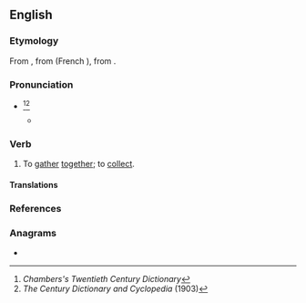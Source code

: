 ==English==

===Etymology===
From {{inh|en|enm|aquylen}}, from {{der|en|fro|acoillir|t=to receive}} (French {{m|fr|accueillir}}), from {{der|en|la|*accolligō}}.

===Pronunciation===
* {{IPA|en|/æ(k).ˈkɔɪl/}}<ref>''Chambers's Twentieth Century Dictionary''</ref><ref>''The Century Dictionary and Cyclopedia'' (1903)</ref>
** {{audio|en|LL-Q1860 (eng)-Vealhurl-accoil.wav|Audio (UK)}}

===Verb===
{{en-verb}}

# {{lb|en|transitive|obsolete}} To [[gather]] [[together]]; to [[collect]].
#: {{rfquotek|en|Edmund Spenser}}

====Translations====
{{trans-see|nautical sense|coil}}

===References===
<references/>

===Anagrams===
* {{anagrams|en|a=accilo|acocil|calcio-|calico}}